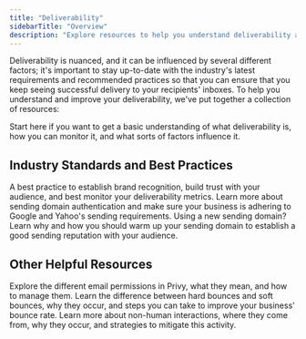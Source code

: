 ```yaml
---
title: "Deliverability"
sidebarTitle: "Overview"
description: "Explore resources to help you understand deliverability and improve your sending habits."
---
```


Deliverability is nuanced, and it can be influenced by several different factors; it's important to stay up-to-date with the industry's latest requirements and recommended practices so that you can ensure that you keep seeing successful delivery to your recipients' inboxes. To help you understand and improve your deliverability, we've put together a collection of resources:

<Card title="Understanding Deliverability" icon="sparkles" horizontal={true}>
  Start here if you want to get a basic understanding of what deliverability is, how you can monitor it, and what sorts of factors influence it.
</Card>

## Industry Standards and Best Practices

<Card title="Use a custom sending domain" icon="paper-plane">
  A best practice to establish brand recognition, build trust with your audience, and best monitor your deliverability metrics.
</Card>

<Card title="DMARC / SPF / DKIM Authentication" icon="badge-check">
  Learn more about sending domain authentication and make sure your business is adhering to Google and Yahoo's sending requirements.
</Card>

<Card title="Warm up a sending domain" icon="fire-flame-curved">
  Using a new sending domain? Learn why and how you should warm up your sending domain to establish a good sending reputation with your audience.
</Card>

## Other Helpful Resources

<Card title="Understanding Reachability" icon="people-group">
  Explore the different email permissions in Privy, what they mean, and how to manage them.
</Card>

<Card title="Hard Bounces vs. Soft Bounces" icon="circle-question">
  Learn the difference between hard bounces and soft bounces, why they occur, and steps you can take to improve your business' bounce rate.
</Card>

<Card title="Understanding Non-Human Interactions in Email Marketing" icon="robot">
  Learn more about non-human interactions, where they come from, why they occur, and strategies to mitigate this activity.
</Card>